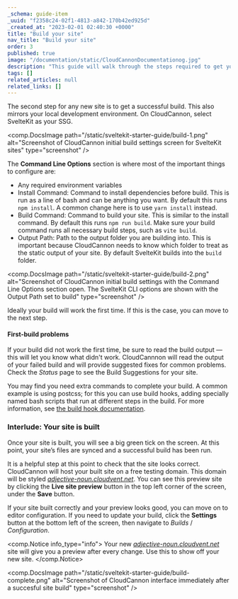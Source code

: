 ```yaml
---
_schema: guide-item
_uuid: "f2358c24-02f1-4813-a842-170b42ed925d"
_created_at: "2023-02-01 02:40:30 +0000"
title: "Build your site"
nav_title: "Build your site"
order: 3
published: true
image: "/documentation/static/CloudCannonDocumentationog.jpg"
description: "This guide will walk through the steps required to get your SvelteKit site built, editable and live on CloudCannon."
tags: []
related_articles: null
related_links: []
---
```


The second step for any new site is to get a successful build. This also mirrors your local development environment. On CloudCannon, select SvelteKit as your SSG.

<comp.DocsImage path="/static/sveltekit-starter-guide/build-1.png" alt="Screenshot of CloudCannon initial build settings screen for SvelteKit sites" type="screenshot" />

The **Command Line Options** section is where most of the important things to configure are:

* Any required environment variables
* Install Command: Command to install dependencies before build. This is run as a line of bash and can be anything you want. By default this runs `npm install`. A common change here is to use `yarn install` instead.
* Build Command: Command to build your site. This is similar to the install command. By default this runs `npm run build`. Make sure your build command runs all necessary build steps, such as `vite build`.
* Output Path: Path to the output folder you are building into. This is important because CloudCannon needs to know which folder to treat as the static output of your site. By default SvelteKit builds into the `build` folder.

<comp.DocsImage path="/static/sveltekit-starter-guide/build-2.png" alt="Screenshot of CloudCannon initial build settings with the Command Line Options section open. The SvelteKit CLI options are shown with the Output Path set to build" type="screenshot" />

Ideally your build will work the first time. If this is the case, you can move to the next step.

#### First-build problems
If your build did not work the first time, be sure to read the build output — this will let you know what didn't work.
CloudCannnon will read the output of your failed build and will provide suggested fixes for common problems.
Check the *Status* page to see the Build Suggestions for your site.

You may find you need extra commands to complete your build. A common example is using postcss; for this you can use build hooks, adding specially named bash scripts that run at different steps in the build. For more information, see [the build hook documentation](/documentation/articles/extending-your-build-process-with-hooks/).

### Interlude: Your site is built

Once your site is built, you will see a big green tick on the screen. At this point, your site’s files are synced and a successful build has been run.

It is a helpful step at this point to check that the site looks correct. CloudCannon will host your built site on a free testing domain.
This domain will be styled *[adjective-noun.cloudvent.net](http://adjective-noun.cloudvent.net)*.
You can see this preview site by clicking the **Live site preview** button in the top left corner of the screen, under the **Save** button.

If your site built correctly and your preview looks good, you can move on to editor configuration.
If you need to update your build, click the **Settings** button at the bottom left of the screen, then navigate to *Builds* / *Configuration*.

<comp.Notice info_type="info">
  Your new *[adjective-noun.cloudvent.net](http://adjective-noun.cloudvent.net)* site will give you a preview after every change. Use this to show off your new site.
</comp.Notice>

<comp.DocsImage path="/static/sveltekit-starter-guide/build-complete.png" alt="Screenshot of CloudCannon interface immediately after a succesful site build" type="screenshot" />

